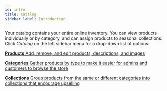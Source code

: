 ```yaml
---
id: intro
title: Catalog
sidebar_label: Introduction
---
```



Your catalog contains your entire online inventory. You can view products individually or by category, and can assign products to seasonal collections. Click _Catalog_ on the left sidebar menu for a drop-down list of options:

<CardGrid>

[**Products** Add, remove, and edit products, descriptions, and images](/docs/dashboard/catalog/products)

[**Categories** Gather products by type to make it easier for admins and customers to browse the store](/docs/dashboard/catalog/categories)

[**Collections** Group products from the same or different categories into collections that encourage upselling](/docs/dashboard/catalog/collections)

</CardGrid>
